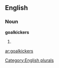 ==English==

===Noun===
'''goalkickers'''

# {{plural of|[[goalkicker]]}}

[[Category:English plurals]]

[[ar:goalkickers]]